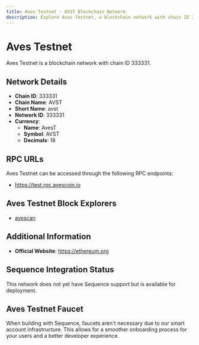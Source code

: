```yaml
--- 
title: Aves Testnet - AVST Blockchain Network
description: Explore Aves Testnet, a blockchain network with chain ID 333331. Learn about its native currency, AvesT, and how to interact with the network.
---
```


# Aves Testnet

Aves Testnet is a blockchain network with chain ID 333331.

## Network Details

- **Chain ID**: 333331
- **Chain Name**: AVST
- **Short Name**: avst
- **Network ID**: 333331
- **Currency**: 
  - **Name**: AvesT
  - **Symbol**: AVST
  - **Decimals**: 18

## RPC URLs

Aves Testnet can be accessed through the following RPC endpoints:

- https://test.rpc.avescoin.io

## Aves Testnet Block Explorers

- [avescan](https://testnet.avescoin.io)

## Additional Information

- **Official Website**: https://ethereum.org

## Sequence Integration Status

This network does not yet have Sequence support but is available for deployment.

## Aves Testnet Faucet

When building with Sequence, faucets aren't necessary due to our smart account infrastructure. This allows for a smoother onboarding process for your users and a better developer experience.
